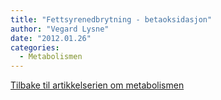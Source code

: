 ```yaml
---
title: "Fettsyrenedbrytning - betaoksidasjon"
author: "Vegard Lysne"
date: "2012.01.26"
categories: 
  - Metabolismen
---
```


[Tilbake til artikkelserien om metabolismen](../../metabolismen.html)
